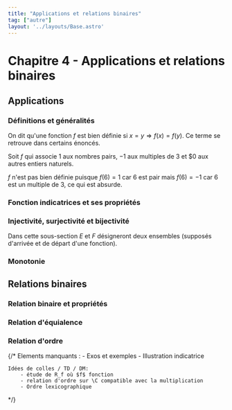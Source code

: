 ```yaml
---
title: "Applications et relations binaires"
tag: ["autre"]
layout: '../layouts/Base.astro'
---
```






# Chapitre 4 - Applications et relations binaires

<Tableofcontents></Tableofcontents>


## Applications

### Définitions et généralités
<Application />

<Item type='definition' titre='fonction bien définie'>

On dit qu'une fonction $f$ est bien définie si $x = y \Rightarrow f(x) = f(y)$. Ce terme se retrouve dans certains énoncés.
</Item>

<Hideable type='exemple' titre=''>

Soit $f$ qui associe $1$ aux nombres pairs, $-1$ aux multiples de $3$ et $0 aux autres entiers naturels.

$f$ n'est pas bien définie puisque $f(6) = 1$ car $6$ est pair mais $f(6) = -1$ car $6$ est un multiple de $3$, ce qui est absurde.
 </Hideable>

### Fonction indicatrices et ses propriétés 
<Indicatrice />

### Injectivité, surjectivité et bijectivité

Dans cette sous-section $E$ et $F$ désigneront deux ensembles (supposés d'arrivée et de départ d'une fonction).
<Bijective />

### Monotonie
<Monotonie />


## Relations binaires

### Relation binaire et propriétés
<RelationBinaire />

### Relation d'équialence
<RelationEquivalence />

<ClasseEquivalence />

### Relation d'ordre
<RelationOrdre />

{/*
    Elements manquants :
        - Exos et exemples
        - Illustration indicatrice

    Idées de colles / TD / DM:
        - étude de R_f où $f$ fonction 
        - relation d'ordre sur \C compatible avec la multiplication
        - Ordre lexicographique
*/}
